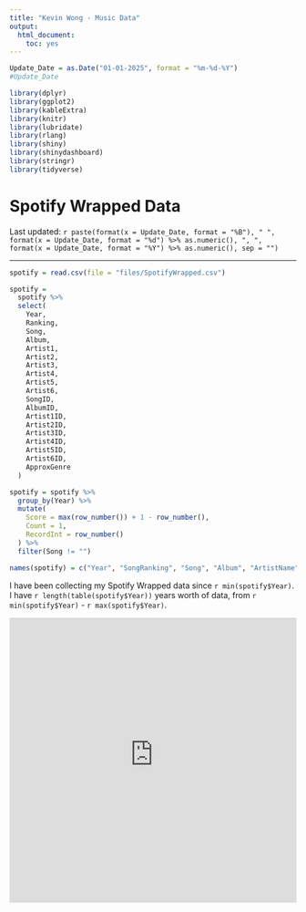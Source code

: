 ```yaml
---
title: "Kevin Wong - Music Data"
output:
  html_document:
    toc: yes
---
```


```r
Update_Date = as.Date("01-01-2025", format = "%m-%d-%Y")
#Update_Date

library(dplyr)
library(ggplot2)
library(kableExtra)
library(knitr)
library(lubridate)
library(rlang)
library(shiny)
library(shinydashboard)
library(stringr)
library(tidyverse)
```

<style type="text/css">
body .main-container {
  width: 1080px !important;
	max-width: 1080px !important;
}
</style>

<h1>Spotify Wrapped Data</h1>

<p class="last-updated">
Last updated: `r paste(format(x = Update_Date, format = "%B"), " ", format(x = Update_Date, format = "%d") %>% as.numeric(), ", ", format(x = Update_Date, format = "%Y") %>% as.numeric(), sep = "")`
</p>

<hr />

		  
```r
spotify = read.csv(file = "files/SpotifyWrapped.csv")

spotify =
  spotify %>%
  select(
    Year,
    Ranking,
    Song,
    Album,
    Artist1,
    Artist2,
    Artist3,
    Artist4,
    Artist5,
    Artist6,
    SongID,
    AlbumID,
    Artist1ID,
    Artist2ID,
    Artist3ID,
    Artist4ID,
    Artist5ID,
    Artist6ID,
    ApproxGenre
  )

spotify = spotify %>%
  group_by(Year) %>%
  mutate(
    Score = max(row_number()) + 1 - row_number(),
    Count = 1,
    RecordInt = row_number()
  ) %>%
  filter(Song != "")

names(spotify) = c("Year", "SongRanking", "Song", "Album", "ArtistName", "Artist2Name", "Artist3Name", "Artist4Name", "Artist5Name", "Artist6Name", "SongID", "AlbumID", "Artist1ID", "Artist2ID", "Artist3ID", "Artist4ID", "Artist5ID", "Artist6ID", "Genre", "Score", "Count", "RecordInt")
```


<p class="last-updated">
I have been collecting my Spotify Wrapped data since `r min(spotify$Year)`. I have `r length(table(spotify$Year))` years worth of data, from `r min(spotify$Year)` - `r max(spotify$Year)`.
</p>

<iframe height="500" width="100%" frameborder="yes" src="https://kevinjameswong.shinyapps.io/spotify/">
</iframe>



